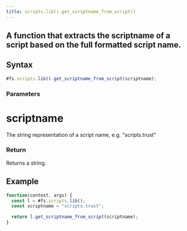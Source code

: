```yaml
---
title: scripts.lib().get_scriptname_from_script()
---
```


## A function that extracts the scriptname of a script based on the full formatted script name.

## Syntax

```js
#fs.scripts.lib().get_scriptname_from_script(scriptname);
```

### Parameters

# scriptname

The string representation of a script name, e.g. "scripts.trust"

### Return

Returns a string.

## Example

```js
function(context, args) {
  const l = #fs.scripts.lib();
  const scriptname = "scripts.trust";

  return l.get_scriptname_from_script(scriptname);
}
```
